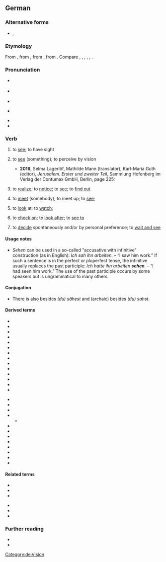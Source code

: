 {{also|Sehen}}
==German==

===Alternative forms===
* {{m|de|seh'n}}, {{m|de|sehn}} {{q|dated in formal prose, but still common informally or poetically}}

===Etymology===
From {{inh|de|gmh|sehen}}, from {{inh|de|goh|sehan}}, from {{inh|de|gem-pro|*sehwaną}}, from {{der|de|ine-pro|*sekʷ-||to follow}}. Compare {{cog|nds|sehn}}, {{cog|hrx|sihn}}, {{cog|nl|zien}}, {{cog|en|see}}, {{cog|da|se}}, {{cog|got|𐍃𐌰𐌹𐍈𐌰𐌽}}.

===Pronunciation===
* {{IPA|de|/ˈzeː.ən/}} {{a|official standard, but less common}}
* {{IPA|de|/zeːn/}} {{a|predominant}}
* {{rhymes|de|eːən|eːn}}
* {{homophones|de|Seen}} {{a|only according to the official standard}}
* {{audio|de|De-sehen.ogg|audio (Germany)}}
* {{audio|de|De-at-sehen.ogg|audio (Austria)}}

===Verb===
{{de-verb-strong|class=5|sieht|sah|gesehen|past subjunctive=sähe}}

# {{lb|de|intransitive}} to [[see]]; to have sight
#: {{ux|de|Er '''sieht''' nicht gut.|He doesn’t '''see''' well.|inline=1}}
# {{lb|de|transitive}} to [[see]] (something); to perceive by vision
#* '''2016''', Selma Lagerlöf, Mathilde Mann (translator), Karl-Maria Guth (editor), ''Jerusalem. Erster und zweiter Teil'', Sammlung Hofenberg im Verlag der Contumax GmbH, Berlin, page 225:
#*: {{quote|de|'''Sahest''' du nicht den Patriarchen der Armenier ebenso wie den der Griechen und der Assyrer ihre Throne hier errichten? Und '''sahest''' du nicht Kopten aus dem alten Ägypten und Abessinier aus dem Herzen Afrikas kommen? Du '''sahest''' Jerusalem wieder aufgebaut, eine Stadt von Kirchen und Klöstern, von Gasthäusern und frommen Stiftungen.| Did you not '''see''' the patriarch of the Armenians as well as that of the Greeks and of the Assyrians erect their thrones here? Did you not '''see''' the Copts come from ancient Egypt and the Abyssinians come from the heart of Africa? You '''saw''' Jerusalem built anew, a city of churches and monasteries, of inns and religious foundations.}}
# {{lb|de|transitive|or|intransitive}} to [[realize]]; to [[notice]]; to [[see]]; to [[find out]]
# {{lb|de|transitive}} to [[meet]] (somebody); to meet up; to [[see]]; {{ngd|but <u>not</u> in the sense of “pay a visit to”, nor as a euphemism for having a romantic or sexual relation}}
#: {{ux|de|'''Siehst''' du den Markus noch?|Do you still '''see''' Markus? (Do you meet him regularly? Are you still friends with him?)}}
# {{lb|de|intransitive|often with {{m|de|auf}}|also {{m|de|nach}}}} to [[look]] at; to [[watch]]; {{ngd|the construction with {{m|de||nach}} often implies a turning of the head; other prepositions can be used depending on the context}}
#: {{syn|de|gucken|kucken|schauen}}
#: {{ux|de|auf/nach etwas '''sehen'''|'''to look''' at something|inline=1}}
# {{lb|de|intransitive|with {{m|de|nach}}}} to [[check on]]; to [[look after]]; to [[see to]]
#: {{ux|de|Hast du in letzter Zeit nach dem Baby '''gesehen'''?|Have you '''seen to''' the baby recently?}}
#: {{syn|de|gucken|kucken|schauen}}
# {{lb|de|intransitive|informal}} to [[decide]] spontaneously and/or by personal preference; to [[wait and see]]
#: {{syn|de|gucken|kucken|schauen}}
#: {{ux|de|Das werden wir dann '''sehen'''.|We’ll '''see''' then. / We’ll '''play it by ear'''.}}
#: {{ux|de|Soll ich Nudeln oder Pizza nehmen? — Das musst du selber '''sehen'''.|Should I take pasta or pizza? — You’ll have to '''decide''' for yourself.}}

====Usage notes====
* ''Sehen'' can be used in a so-called "accusative with infinitive" construction (as in English): ''Ich sah ihn arbeiten.'' – “I saw him work.” If such a sentence is in the perfect or pluperfect tense, the infinitive usually replaces the past participle: ''Ich hatte ihn arbeiten '''sehen'''.'' – “I had seen him work.” The use of the past participle occurs by some speakers but is ungrammatical to many others.

====Conjugation====
{{de-conj|sehen<sieht#sah,gesehen,sähe.longimp>}}
* There is also {{m|de|sähst}} besides ''(du) sähest'' and (archaic) {{m|de|sahest}} besides ''(du) sahst''.

====Derived terms====
{{rel-top|Derived terms}}
* {{l|de|absehen}}
* {{l|de|ansehen}}
* {{l|de|aufsehen}}
* {{l|de|aussehen}}
* {{l|de|besehen}}
* {{l|de|durchsehen}}
* {{l|de|einsehen}}
* {{l|de|ersehen}}
* {{l|de|fernsehen}}
* {{l|de|hervorsehen}}
* {{l|de|hinwegsehen}}
* {{l|de|nachsehen}}
* {{l|de|schwarzsehen}}
* {{l|de|Seher}}
{{rel-mid}}
* {{l|de|Sehfehler}}
* {{l|de|Sehkraft}}
* {{l|de|Sehnerv}}
* {{l|de|Sehschwäche}}
** {{l|de|Rot-Grün-Sehschwäche}} <!-- move to {{m|de|Sehschwäche}} when it exists -->
* {{l|de|Sehstärke}}
* {{l|de|übersehen}}
* {{l|de|umsehen}}
* {{l|de|versehen}}
* {{l|de|vorhersehen}}
* {{l|de|vorsehen}}
* {{l|de|wegsehen}}
* {{l|de|zusehen}}
{{rel-bottom}}

====Related terms====
{{rel-top}}
* {{l|de|Fernsehen}}
* {{l|de|Gesicht}}
* {{l|de|sehenswert}}
{{rel-mid}}
* {{l|de|sehenswürdig}}
* {{l|de|Sehnsucht}}
* {{l|de|Sicht}}
{{rel-bottom}}

===Further reading===
* {{R:Duden}}
* {{R:DWDS}}

[[Category:de:Vision]]